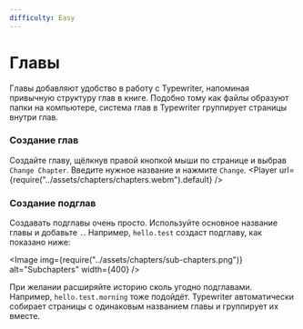 ```yaml
---
difficulty: Easy
---
```



# Главы

Главы добавляют удобство в работу с Typewriter, напоминая привычную структуру глав в книге. Подобно тому как файлы образуют папки на компьютере, система глав в Typewriter группирует страницы внутри глав.

### Создание глав
Создайте главу, щёлкнув правой кнопкой мыши по странице и выбрав `Change Chapter`. Введите нужное название и нажмите `Change`.
<Player url={require("../assets/chapters/chapters.webm").default} />

### Создание подглав
Создавать подглавы очень просто. Используйте основное название главы и добавьте `.`. Например, `hello.test` создаст подглаву, как показано ниже:

<Image img={require("../assets/chapters/sub-chapters.png")} alt="Subchapters" width={400} />


При желании расширяйте историю сколь угодно подглавами. Например, `hello.test.morning` тоже подойдёт. Typewriter автоматически собирает страницы с одинаковым названием главы и группирует их вместе.




